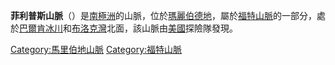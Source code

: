 {{coord|76|16|S|145|0|W|display=title}}

'''菲利普斯山脈'''（{{lang-en|Phillips Mountains}}）是[[南極洲|南極洲]]的山脈，位於[[瑪麗伯德地|瑪麗伯德地]]，屬於[[福特山脈|福特山脈]]的一部分，處於[[巴爾肯冰川|巴爾肯冰川]]和[[布洛克灣|布洛克灣]]北面，該山脈由[[美國|美國]]探險隊發現。

{{DEFAULTSORT:Phillips Mountains}}
[[Category:馬里伯地山脈|Category:馬里伯地山脈]]
[[Category:福特山脈|Category:福特山脈]]


{{MarieByrdLand-geo-stub}}